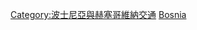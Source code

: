 {{Commons category|Aviation in Bosnia and Herzegovina}}

[[Category:波士尼亞與赫塞哥維納交通|Category:波士尼亞與赫塞哥維納交通]]
[[Category:歐洲各國航空|Bosnia]]